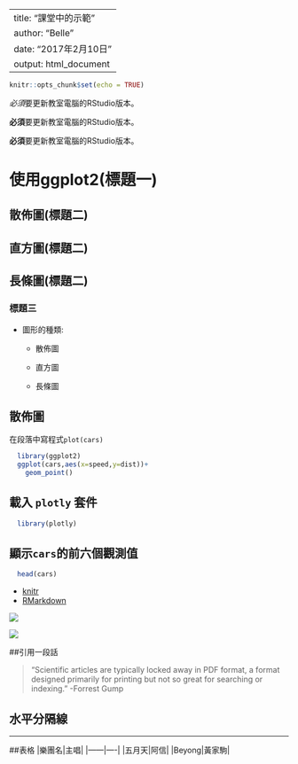 ﻿---
title: "課堂中的示範"
author: "Belle"
date: "2017年2月10日"
output: html_document
---

```{r setup, include=FALSE}
knitr::opts_chunk$set(echo = TRUE)
```

*必須*要更新教室電腦的RStudio版本。

**必須**要更新教室電腦的RStudio版本。

**必須**要更新教室電腦的RStudio版本。

# 使用ggplot2(標題一)

## 散佈圖(標題二)

## 直方圖(標題二)

## 長條圖(標題二)

### 標題三

- 圖形的種類:

    - 散佈圖
    
    - 直方圖
    
    - 長條圖
    
## 散佈圖

在段落中寫程式`plot(cars)`

```{r echo=FALSE}
  library(ggplot2)
  ggplot(cars,aes(x=speed,y=dist))+
    geom_point()
```

## 載入 `plotly` 套件

```{r message=FALSE}
  library(plotly)
```

## 顯示`cars`的前六個觀測值

```{r results='hide'}
  head(cars)
```
- [knitr](https://yihui.name/knitr/)
- [RMarkdown](https://yihui.name/knitr/)

![](http://vignette2.wikia.nocookie.net/peanuts/images/7/79/Snoopyimage.jpg/revision/latest?cb=20160503074223)

![](../Wiki-wordmark.png)

##引用一段話

> "Scientific articles are typically locked away in PDF format, a format designed primarily for printing but not so great for searching or indexing." -Forrest Gump

## 水平分隔線

---

##表格
|樂團名|主唱|
|------|----|
|五月天|阿信|
|Beyong|黃家駒|